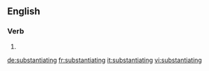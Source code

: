 ==English==

===Verb===
{{head|en|present participle}}

# {{present participle of|substantiate|lang=en}}

[[de:substantiating]]
[[fr:substantiating]]
[[it:substantiating]]
[[vi:substantiating]]